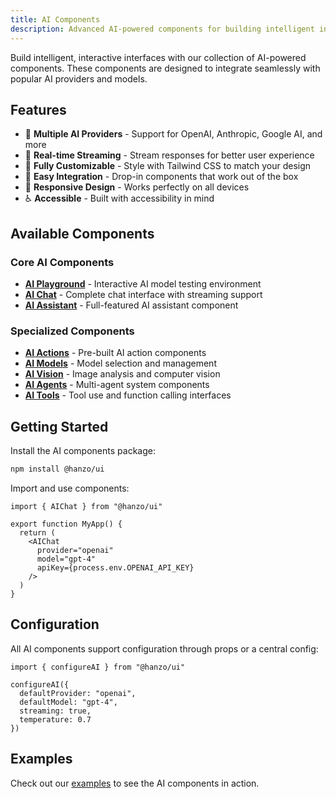 ```yaml
---
title: AI Components
description: Advanced AI-powered components for building intelligent interfaces
---
```


Build intelligent, interactive interfaces with our collection of AI-powered components. These components are designed to integrate seamlessly with popular AI providers and models.

## Features

- 🤖 **Multiple AI Providers** - Support for OpenAI, Anthropic, Google AI, and more
- 🔄 **Real-time Streaming** - Stream responses for better user experience
- 🎨 **Fully Customizable** - Style with Tailwind CSS to match your design
- 🔌 **Easy Integration** - Drop-in components that work out of the box
- 📱 **Responsive Design** - Works perfectly on all devices
- ♿ **Accessible** - Built with accessibility in mind

## Available Components

### Core AI Components

- **[AI Playground](/docs/ai/playground)** - Interactive AI model testing environment
- **[AI Chat](/docs/ai/chat)** - Complete chat interface with streaming support
- **[AI Assistant](/docs/ai/assistant)** - Full-featured AI assistant component

### Specialized Components

- **[AI Actions](/docs/ai/actions)** - Pre-built AI action components
- **[AI Models](/docs/ai/models)** - Model selection and management
- **[AI Vision](/docs/ai/vision)** - Image analysis and computer vision
- **[AI Agents](/docs/ai/agents)** - Multi-agent system components
- **[AI Tools](/docs/ai/tools)** - Tool use and function calling interfaces

## Getting Started

Install the AI components package:

```bash
npm install @hanzo/ui
```

Import and use components:

```tsx
import { AIChat } from "@hanzo/ui"

export function MyApp() {
  return (
    <AIChat
      provider="openai"
      model="gpt-4"
      apiKey={process.env.OPENAI_API_KEY}
    />
  )
}
```

## Configuration

All AI components support configuration through props or a central config:

```tsx
import { configureAI } from "@hanzo/ui"

configureAI({
  defaultProvider: "openai",
  defaultModel: "gpt-4",
  streaming: true,
  temperature: 0.7
})
```

## Examples

Check out our [examples](/examples/ai) to see the AI components in action.